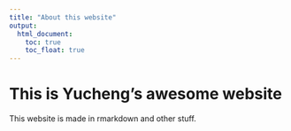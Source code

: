 ```yaml
---
title: "About this website"
output: 
  html_document:
    toc: true
    toc_float: true
---
```


# This is Yucheng's awesome website

This website is made in rmarkdown and other stuff.